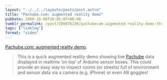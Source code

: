 ```yaml
---
layout: "../../../layouts/posts/post.astro"
title: "Pachube.com: augmented reality demo"
pubDate: 2009-10-06T20:05:07+00:00
tumblr_permalink: /post/206078236/pachubecom-augmented-reality-demo-this-is-a
tags: ["linklog"]
format: "video"
---
```



<YouTube id="https://www.youtube.com/watch?v=sxr8oaRUq6k" />

[Pachube.com: augmented reality demo][1].

> This is a quick augmented reality demo showing live [Pachube][2] data displayed in realtime &lsquo;on top&rsquo; of Arduino sensor boxes. This could provide an easy way to inspect rooms (or streets) full of environment and sensor data via a camera (e.g. iPhone) or even AR goggles!

[1]: https://www.youtube.com/watch?v=sxr8oaRUq6k
[2]: http://www.pachube.com/
